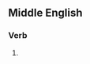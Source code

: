 ==Middle English==

===Verb===
{{head|enm|verb forms}}

# {{past tense of|enm|upheave}}
#: {{rfquotek|lang=enm|Geoffrey Chaucer}}